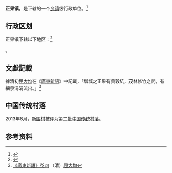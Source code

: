 {{中国乡级行政区|44/01/83/104/000}}

'''正果镇'''，是{{PRC admin/fullname|44/01/83/104/000|3}}下辖的一个[[乡镇|乡镇]]级行政单位。<ref>{{PRC admin/ref sgc|{{PRC admin/parent|44/01/83/104/000}}}}</ref>

== 行政区划 ==

正果镇下辖以下地区：<ref>{{PRC admin/ref sgc|44/01/83/104/000}}</ref>

{{PRC admin/children|44/01/83/104/000}}。

==文獻記載==
據清初[[屈大均|屈大均]]在《[[廣東新語|廣東新語]]》中記載，「增城之正果有貴穀坑，茂林修竹之間，有細泉涓涓流出。」<ref>[[s:_廣東新語/卷04#貴穀坑|《廣東新語》卷四]] （清）[[屈大均|屈大均]]</ref>

==中国传统村落==
2013年8月，[[新围村|新围村]]被评为第二批[[中国传统村落|中国传统村落]]。

== 参考资料 ==

{{reflist}}

{{行政区划小作品}}
{{PRC admin/navcat|44/01/83/104/000}}